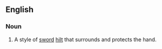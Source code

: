 
==English==
{{wikipedia}}

===Noun===
{{en-noun}}

#A style of [[sword]] [[hilt]] that surrounds and protects the hand.